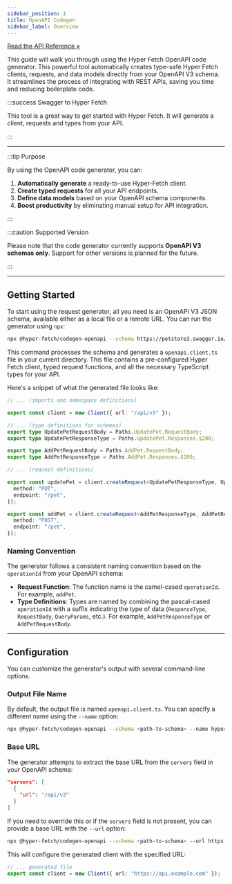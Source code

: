 ```yaml
---
sidebar_position: 1
title: OpenAPI Codegen
sidebar_label: Overview
---
```


[Read the API Reference »](/docs/api/codegen-openapi/Classes/OpenapiRequestGenerator.mdx)

This guide will walk you through using the Hyper Fetch OpenAPI code generator. This powerful tool automatically creates
type-safe Hyper Fetch clients, requests, and data models directly from your OpenAPI V3 schema. It streamlines the
process of integrating with REST APIs, saving you time and reducing boilerplate code.

:::success Swagger to Hyper Fetch

This tool is a great way to get started with Hyper Fetch. It will generate a client, requests and types from your API.

:::

---

:::tip Purpose

By using the OpenAPI code generator, you can:

1.  **Automatically generate** a ready-to-use Hyper-Fetch client.
2.  **Create typed requests** for all your API endpoints.
3.  **Define data models** based on your OpenAPI schema components.
4.  **Boost productivity** by eliminating manual setup for API integration.

:::

:::caution Supported Version

Please note that the code generator currently supports **OpenAPI V3 schemas only**. Support for other versions is
planned for the future.

:::

---

## Getting Started

To start using the request generator, all you need is an OpenAPI V3 JSON schema, available either as a local file or a
remote URL. You can run the generator using `npx`:

```bash
npx @hyper-fetch/codegen-openapi --schema https://petstore3.swagger.io/api/v3/openapi.json
```

This command processes the schema and generates a `openapi.client.ts` file in your current directory. This file contains
a pre-configured Hyper Fetch client, typed request functions, and all the necessary TypeScript types for your API.

Here's a snippet of what the generated file looks like:

```typescript
// ... (imports and namespace definitions)

export const client = new Client({ url: "/api/v3" });

// ... (type definitions for schemas)
export type UpdatePetRequestBody = Paths.UpdatePet.RequestBody;
export type UpdatePetResponseType = Paths.UpdatePet.Responses.$200;

export type AddPetRequestBody = Paths.AddPet.RequestBody;
export type AddPetResponseType = Paths.AddPet.Responses.$200;

// ... (request definitions)

export const updatePet = client.createRequest<UpdatePetResponseType, UpdatePetRequestBody>()({
  method: "PUT",
  endpoint: "/pet",
});

export const addPet = client.createRequest<AddPetResponseType, AddPetRequestBody>()({
  method: "POST",
  endpoint: "/pet",
});
```

### Naming Convention

The generator follows a consistent naming convention based on the `operationId` from your OpenAPI schema:

- **Request Function**: The function name is the camel-cased `operationId`. For example, `addPet`.
- **Type Definitions**: Types are named by combining the pascal-cased `operationId` with a suffix indicating the type of
  data (`ResponseType`, `RequestBody`, `QueryParams`, etc.). For example, `AddPetResponseType` or `AddPetRequestBody`.

---

## Configuration

You can customize the generator's output with several command-line options.

### Output File Name

By default, the output file is named `openapi.client.ts`. You can specify a different name using the `--name` option:

```bash
npx @hyper-fetch/codegen-openapi --schema <path-to-schema> --name hyper-fetch.requests.ts
```

### Base URL

The generator attempts to extract the base URL from the `servers` field in your OpenAPI schema:

```json
"servers": [
  {
    "url": "/api/v3"
  }
]
```

If you need to override this or if the `servers` field is not present, you can provide a base URL with the `--url`
option:

```bash
npx @hyper-fetch/codegen-openapi --schema <path-to-schema> --url https://api.example.com
```

This will configure the generated client with the specified URL:

```typescript
// ... generated file
export const client = new Client({ url: "https://api.example.com" });
```
